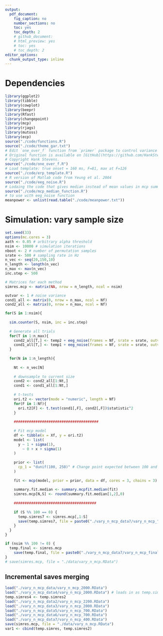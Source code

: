 ---
output:
  pdf_document:
    fig_caption: no
    number_sections: no
    toc: yes
    toc_depth: 2
    # github_document:
    # html_preview: yes
    # toc: yes
    # toc_depth: 2
editor_options: 
  chunk_output_type: inline
---

# Dependencies
```{r setup, message=FALSE}
library(ggplot2)
library(tibble)
library(cowplot)
library(beepr)
library(Rfast)
library(changepoint)
library(mcp)
library(rjags)
library(mutoss)
library(ecp)
source("./code/functions.R")
source("./code/theme_gar.txt")
# Edit `one_over_f` function from `primer` package to control variance (Stevens, 2009). 
# Original function is available on [GitHub](https://github.com/HankStevens/primer).
# Copyright Hank Stevens.
source("./code/one_over_f.R")
# Load template: true onset = 160 ms, F=81, max at F=126
source("./code/erp_template.R")
# R version of Matlab code from Yeung et al. 2004
source("./code/eeg_noise.R")
# Lodaing the code that gives median instead of mean values in mcp summary table
source("./code/mcp_median_function.R")
# to use with eeg_noise function
meanpower <- unlist(read.table("./code/meanpower.txt"))
```

# Simulation: vary sample size

```{r eval=FALSE, message=TRUE, warning=FALSE, include=FALSE}
set.seed(33) 
options(mc.cores = 3)
aath <- 0.05 # arbitrary alpha threshold
nsim <- 10000 # simulation iterations
nboot <- 2 # number of permutation samples
srate <- 500 # sampling rate in Hz
n_vec <- seq(20,150,10) 
n_length <- length(n_vec)
n_max <- max(n_vec)
inc.step <- 500

# Matrices for each method
simres.mcp <- matrix(NA, nrow = n_length, ncol = nsim)

outvar <- 1 # noise variance
cond1_all <- matrix(0, nrow = n_max, ncol = Nf)
cond2_all <- matrix(0, nrow = n_max, ncol = Nf)

for(S in 1:nsim){
  
  sim.counter(S, nsim, inc = inc.step)
  
  # Generate all trials
  for(T in 1:n_max){
    cond2_all[T,] <- temp2 + eeg_noise(frames = Nf, srate = srate, outvar = outvar, meanpower)
    cond1_all[T,] <- temp1 + eeg_noise(frames = Nf, srate = srate, outvar = outvar, meanpower) 
  }
  
  for(N in 1:n_length){
    
    Nt <- n_vec[N]
    
    # downsample to current size
    cond2 <- cond2_all[1:Nt,]
    cond1 <- cond1_all[1:Nt,]
    
    # t-tests
    ori.t2 <- vector(mode = "numeric", length = Nf)
    for(F in 1:Nf){
      ori.t2[F] <- t.test(cond1[,F], cond2[,F])$statistic^2
    }
    
    #######################################
    
    # Fit mcp model
    df <- tibble(x = Xf, y = ori.t2)
    model <- list(
      y ~ 1 + sigma(1),
        ~ 0 + x + sigma(1)
    )
    
    prior <- list(
      cp_1 = "dunif(100, 250)" # Change point expected between 100 and 250 ms
    )
  
    fit <- mcp(model, prior = prior, data = df, cores = 3, chains = 3)
  
    summary.fit.median <- summary.mcpfit.median(fit)
    simres.mcp[N,S] <- round(summary.fit.median[1,2],0)
  
    ######################################
    
    if (S %% 100 == 0) {
      temp.simres7 <- simres.mcp[,1:S]
      save(temp.simres7, file = paste0("./vary_n_mcp_data7/vary_n_mcp_", S, ".RData"))
    }
  }
}

if (nsim %% 100 != 0) {
  temp.final <- simres.mcp
    save(temp.final, file = paste0("./vary_n_mcp_data7/vary_n_mcp_final.RData"))
}
# save(simres.mcp, file = "./data/vary_n_mcp.RData")
```

## Incremental saves merging
```{r}
load("./vary_n_mcp_data/vary_n_mcp_2000.RData")
load("./vary_n_mcp_data4/vary_n_mcp_2000.RData") # loads in as temp.simres2
temp.simres4 <- temp.simres2
load("./vary_n_mcp_data2/vary_n_mcp_2200.RData")
load("./vary_n_mcp_data3/vary_n_mcp_2000.RData")
load("./vary_n_mcp_data5/vary_n_mcp_700.RData")
load("./vary_n_mcp_data6/vary_n_mcp_700.RData")
load("./vary_n_mcp_data7/vary_n_mcp_400.RData")
save(simres.mcp, file = "./data/vary_n_mcp.RData")
var1 <- cbind(temp.simres, temp.simres2)
```

